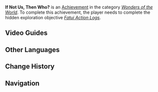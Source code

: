 {{Achievement Infobox
|title        = 
|id           = 81207
|order id     = 1193
|category     = Wonders of the World
|description  = Collect the letters of the [[Fatui]] in [[The Chasm]].
|requirements = Complete ''[[Fatui Action Logs]]''.
|primogems    = 5
|tracking     = 
|hidden       = 1
|topic        = 
|type         = Exploration
}}
'''If Not Us, Then Who?''' is an [[Achievement]] in the category ''[[Wonders of the World]]''. To complete this achievement, the player needs to complete the hidden exploration objective ''[[Fatui Action Logs]]''.
<!--
==Trivia==
-->
==Video Guides==
{{EVT
|video1   = fg7F1-xabjs
|caption1 = If Not Us, Then Who? Secret Achievement

|video2   = https://youtu.be/6JkUqKDMIWE
|caption2 = If Not Us, Then Who? Guide
}}

==Other Languages==
{{Other Languages|default_hidden=1
|en      = If Not Us, Then Who?
|zhs     = 「舍我其谁！」
|zhs_rm  = "Shěwǒqíshuí!"{{Assumed}}
|zht     = 「捨我其誰！」
|zht_rm  = "Shěwǒqíshuí!"{{Assumed}}
|ja      = 「我らの他に誰がいる！」
|ja_rm   = "Warera no Hoka ni Dare ga Iru!"{{Assumed}}
|ko      = 「내가 아니면 누가 하리!」
|ko_rm   = "Naega Animyeon Nuga Hari!"
|es      = “Si no lo hago yo, entonces, ¿quién?”
|fr      = « Qui d'autre que moi ! »
|ru      = «Кто, если не мы!»
|th      = "ไม่ฉันแล้วจะใคร!"
|th_rm   = 
|vi      = "Không Ai, Ngoài Chúng Ta!"
|de      = „Niemand außer uns!“
|id      = "KALAU BUKAN KITA, SIAPA LAGI YANG BISA?!"
|pt      = Se Não For Eu, Quem?
}}

==Change History==
{{Change History|2.6}}
<!--
==References==
{{Reflist}}
-->
==Navigation==
{{Achievement Navbox|Wonders of the World|Exploration}}